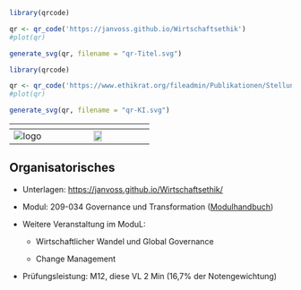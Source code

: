 
```r
library(qrcode)

qr <- qr_code('https://janvoss.github.io/Wirtschaftsethik')
#plot(qr)

generate_svg(qr, filename = "qr-Titel.svg")

```

```r

library(qrcode)

qr <- qr_code('https://www.ethikrat.org/fileadmin/Publikationen/Stellungnahmen/deutsch/stellungnahme-mensch-und-maschine-kurzfassung.pdf')
#plot(qr)

generate_svg(qr, filename = "qr-KI.svg")

```


|       ${}$        |  ${}$  |
|:-----------------:|:--------------------------------------------------:|
| ![logo](logo.png) |    ![](qr-Titel.svg){width="30%"}              |

:::{.callout-note 
    icon=false 
    collapse=true }

# Organisatorisches {.unnumbered}

- Unterlagen: <https://janvoss.github.io/Wirtschaftsethik/>

- Modul: 209-034 Governance und Transformation ([Modulhandbuch](https://www.hfwu.de/fileadmin/user_upload/FAVM/ZuB/Module/Modulhandbuch_spob_zub_2022_WiSe_Stand_2022_WiSe.pdf)) 

- Weitere Veranstaltung im ModuL:

  - Wirtschaftlicher Wandel und Global Governance
  
  - Change Management

- Prüfungsleistung: M12, diese VL  2 Min (16,7% der Notengewichtung)

:::